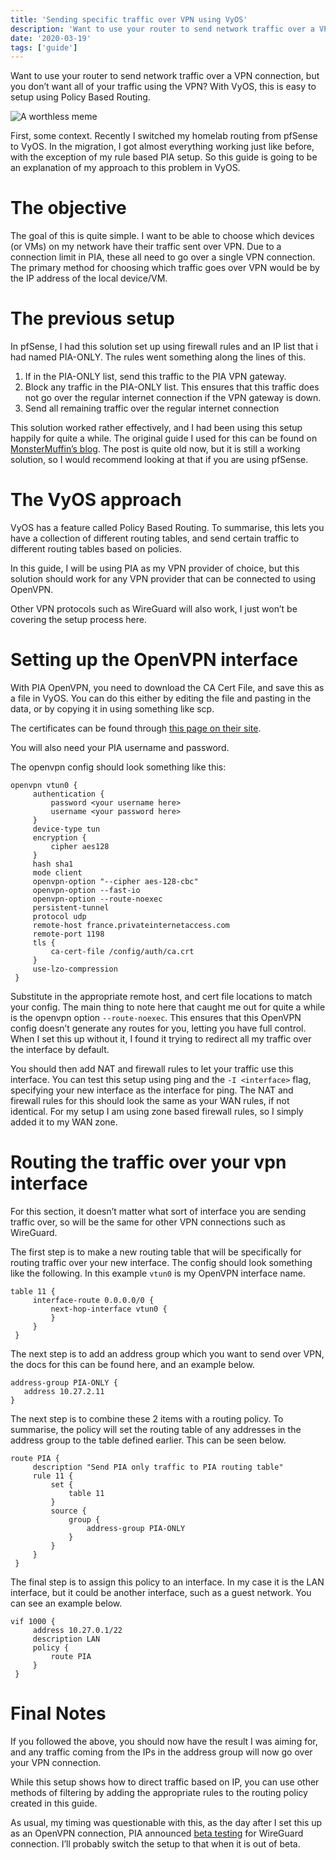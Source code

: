 ```yaml
---
title: 'Sending specific traffic over VPN using VyOS'
description: 'Want to use your router to send network traffic over a VPN connection, but you don’t want all of your traffic using the VPN? With VyOS, this is easy to setup using Policy Based Routing.'
date: '2020-03-19'
tags: ['guide']
---
```


Want to use your router to send network traffic over a VPN connection, but you don’t want all of your traffic using the VPN? With VyOS, this is easy to setup using Policy Based Routing.

![A worthless meme](/images/vyos-vpn-traffic/cover.png)

First, some context. Recently I switched my homelab routing from pfSense to VyOS. In the migration, I got almost everything working just like before, with the exception of my rule based PIA setup. So this guide is going to be an explanation of my approach to this problem in VyOS.

# The objective

The goal of this is quite simple. I want to be able to choose which devices (or VMs) on my network have their traffic sent over VPN. Due to a connection limit in PIA, these all need to go over a single VPN connection. The primary method for choosing which traffic goes over VPN would be by the IP address of the local device/VM.

# The previous setup

In pfSense, I had this solution set up using firewall rules and an IP list that i had named PIA-ONLY. The rules went something along the lines of this.

1. If in the PIA-ONLY list, send this traffic to the PIA VPN gateway.
2. Block any traffic in the PIA-ONLY list. This ensures that this traffic does not go over the regular internet connection if the VPN gateway is down.
3. Send all remaining traffic over the regular internet connection

This solution worked rather effectively, and I had been using this setup happily for quite a while. The original guide I used for this can be found on [MonsterMuffin’s blog](https://blog.monstermuffin.org/tunneling-specific-traffic-over-a-vpn-with-pfsense/). The post is quite old now, but it is still a working solution, so I would recommend looking at that if you are using pfSense.

# The VyOS approach

VyOS has a feature called Policy Based Routing. To summarise, this lets you have a collection of different routing tables, and send certain traffic to different routing tables based on policies.

In this guide, I will be using PIA as my VPN provider of choice, but this solution should work for any VPN provider that can be connected to using OpenVPN. 

Other VPN protocols such as WireGuard will also work, I just won’t be covering the setup process here.

# Setting up the OpenVPN interface

With PIA OpenVPN, you need to download the CA Cert File, and save this as a file in VyOS. You can do this either by editing the file and pasting in the data, or by copying it in using something like scp.

The certificates can be found through [this page on their site](https://www.privateinternetaccess.com/pages/client-support/).

You will also need your PIA username and password.

The openvpn config should look something like this:

```
openvpn vtun0 {
     authentication {
         password <your username here>
         username <your password here>
     }
     device-type tun
     encryption {
         cipher aes128
     }
     hash sha1
     mode client
     openvpn-option "--cipher aes-128-cbc"
     openvpn-option --fast-io
     openvpn-option --route-noexec
     persistent-tunnel
     protocol udp
     remote-host france.privateinternetaccess.com
     remote-port 1198
     tls {
         ca-cert-file /config/auth/ca.crt
     }
     use-lzo-compression
 }
```

Substitute in the appropriate remote host, and cert file locations to match your config.
The main thing to note here that caught me out for quite a while is the openvpn option `--route-noexec`. This ensures that this OpenVPN config doesn’t generate any routes for you, letting you have full control. When I set this up without it, I found it trying to redirect all my traffic over the interface by default.

You should then add NAT and firewall rules to let your traffic use this interface. You can test this setup using ping and the `-I <interface>` flag, specifying your new interface as the interface for ping. The NAT and firewall rules for this should look the same as your WAN rules, if not identical. For my setup I am using zone based firewall rules, so I simply added it to my WAN zone.

# Routing the traffic over your vpn interface
For this section, it doesn’t matter what sort of interface you are sending traffic over, so will be the same for other VPN connections such as WireGuard.

The first step is to make a new routing table that will be specifically for routing traffic over your new interface. The config should look something like the following. In this example `vtun0` is my OpenVPN interface name.

```
table 11 {
     interface-route 0.0.0.0/0 {
         next-hop-interface vtun0 {
         }
     }
 }
```

The next step is to add an address group which you want to send over VPN, the docs for this can be found here, and an example below.

```
address-group PIA-ONLY {
   address 10.27.2.11
}
```

The next step is to combine these 2 items with a routing policy. To summarise, the policy will set the routing table of any addresses in the address group to the table defined earlier. This can be seen below.

```
route PIA {
     description "Send PIA only traffic to PIA routing table"
     rule 11 {
         set {
             table 11
         }
         source {
             group {
                 address-group PIA-ONLY
             }
         }
     }
 }
```

The final step is to assign this policy to an interface. In my case it is the LAN interface, but it could be another interface, such as a guest network. You can see an example below.

```
vif 1000 {
     address 10.27.0.1/22
     description LAN
     policy {
         route PIA
     }
 }
```

# Final Notes
If you followed the above, you should now have the result I was aiming for, and any traffic coming from the IPs in the address group will now go over your VPN connection.

While this setup shows how to direct traffic based on IP, you can use other methods of filtering by adding the appropriate rules to the routing policy created in this guide.

As usual, my timing was questionable with this, as the day after I set this up as an OpenVPN connection, PIA announced [beta testing](https://www.privateinternetaccess.com/blog/private-internet-access-announces-wireguard-vpn-beta/) for WireGuard connection. I’ll probably switch the setup to that when it is out of beta.

